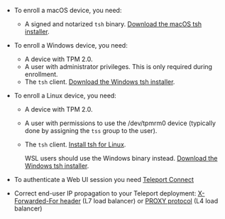 - To enroll a macOS device, you need:
  - A signed and notarized `tsh` binary.
    [Download the macOS tsh installer](../../installation/macos.mdx).
- To enroll a Windows device, you need:
  - A device with TPM 2.0.
  - A user with administrator privileges. This is only required during enrollment.
  - The `tsh` client. [Download the Windows tsh installer](../../installation/windows.mdx).
- To enroll a Linux device, you need:
  - A device with TPM 2.0.
  - A user with permissions to use the /dev/tpmrm0 device (typically done by
    assigning the `tss` group to the user).
  - The `tsh` client. [Install tsh for Linux](../../installation/linux.mdx).

    WSL users should use the Windows binary instead.
    [Download the Windows tsh installer](../../installation/windows.mdx).

- To authenticate a Web UI session you need [Teleport Connect](
  ../../connect-your-client/teleport-connect.mdx#installation--upgrade)
- Correct end-user IP propagation to your Teleport deployment:
  [X-Forwarded-For header](../../reference/deployment/config.mdx#proxy-service) (L7 load
  balancer) or [PROXY protocol](
  ../../zero-trust-access/management/security/proxy-protocol.mdx) (L4 load balancer)

